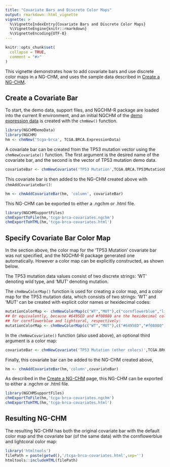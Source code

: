 ```yaml
---
title: "Covariate Bars and Discrete Color Maps"
output: rmarkdown::html_vignette
vignette: >
  %\VignetteIndexEntry{Covariate Bars and Discrete Color Maps}
  %\VignetteEngine{knitr::rmarkdown}
  %\VignetteEncoding{UTF-8}
---
```


```r
knitr::opts_chunk$set(
  collapse = TRUE,
  comment = "#>"
)
```

This vignette demonstrates how to add covariate bars and use discrete color maps in a NG-CHM, and uses the 
sample data described in [Create a NG-CHM](create-a-ng-chm.html).

## Create a Covariate Bar 

To start, the demo data, support files, and NGCHM-R package are loaded into the current R environment, and 
an initial NGCHM of the [demo expression data](create-a-ng-chm.html#sample-ng-chm-data-1) is created with the `chmNew()` function.

```r
library(NGCHMDemoData)
library(NGCHM)
hm <- chmNew('tcga-brca', TCGA.BRCA.ExpressionData)
```

A covariate bar can be created from the TP53 mutation vector using the `chmNewCovariate()` function.
The first argument is the desired name of the covariate bar, and the second is the vector
of TP53 mutation demo data.

```r
covariateBar <- chmNewCovariate('TP53 Mutation',TCGA.BRCA.TP53MutationData)
```

This covariate bar is then added to the NG-CHM created above with `chmAddCovariateBar()`:

```r
hm <- chmAddCovariateBar(hm, 'column', covariateBar)
```

This NG-CHM can be exported to either a .ngchm or .html file.

```r
library(NGCHMSupportFiles)
chmExportToFile(hm,'tcga-brca-covariates.ngchm')
chmExportToHTML(hm,'tcga-brca-covariates.html')
```

## Specify Covariate Bar Color Map

In the section above, the color map for the 'TP53 Mutation' covariate bar was not specified, and the 
NGCHM-R package generated one automatically. However a color map can be explicitly constructed, as shown 
below.

The TP53 mutation data values consist of two discrete strings: 'WT' denoting wild type, and 'MUT' denoting
mutation. 

The `chmNewColorMap()` function is used for creating a color map, and a color map for the TP53 mutation data,
which consists of two strings: 'WT' and 'MUT' can be created with explicit color names or hexidecimal codes:


```r
mutationColorMap <- chmNewColorMap(c("WT","MUT"),c("cornflowerblue","lightcoral"))
## Or equivalently, because #6495ED and #f08080 are the hexidecimal color codes 
## for cornflowerblue and lightcoral, respectively:
mutationColorMap <- chmNewColorMap(c("WT","MUT"),c("#6495ED","#f08080"))
```

In the `chmNewCovariate()` function (also used above), an optional third argument is a color map:

```r
covariateBar <- chmNewCovariate('TP53 Mutation (other colors)',TCGA.BRCA.TP53MutationData,mutationColorMap)
```

Finally, this covariate bar can be added to the NG-CHM created above,

```r
hm <- chmAddCovariateBar(hm,'column',covariateBar)
```

As described in the [Create a NG-CHM](create-a-ng-chm.html) page, this NG-CHM
can be exported to either a .ngchm or .html file.

```r
library(NGCHMSupportFiles)
chmExportToFile(hm,'tcga-brca-covariates.ngchm')
chmExportToHTML(hm,'tcga-brca-covariates.html')
```


## Resulting NG-CHM

The resulting NG-CHM has both the original covariate bar with the default color map and the covariate bar (of the same data)
with the cornflowerblue and lightcoral color map:

```r
library('htmltools')
filePath = paste(getwd(),'/tcga-brca-covariates.html',sep='')
htmltools::includeHTML(filePath)
```

